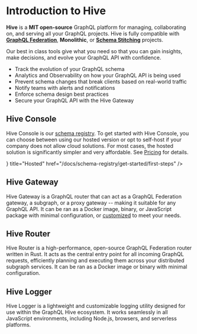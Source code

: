 
# Introduction to Hive

**Hive** is a **MIT open-source** GraphQL platform for managing, collaborating on, and serving all
your GraphQL projects. Hive is fully compatible with [**GraphQL Federation**](/federation),
**Monolithic**, or [**Schema Stitching**](https://the-guild.dev/graphql/stitching) projects.

Our best in class tools give what you need so that you can gain insights, make decisions, and evolve
your GraphQL API with confidence.

- Track the evolution of your GraphQL schema
- Analytics and Observability on how your GraphQL API is being used
- Prevent schema changes that break clients based on real-world traffic
- Notify teams with alerts and notifications
- Enforce schema design best practices
- Secure your GraphQL API with the Hive Gateway

## Hive Console

Hive Console is our [schema registry](/docs/schema-registry). To get started with Hive Console, you
can choose between using our hosted version or opt to self-host if your company does not allow cloud
solutions. For most cases, the hosted solution is significantly simpler and very affordable. See
[Pricing](/pricing) for details.

<Cards>
  <Cards.Card
    arrow
    icon={
      <svg
        width="60"
        height="28"
        viewBox="0 0 57 61"
        fill="none"
        xmlns="http://www.w3.org/2000/svg"
      >
        <path
          fillRule="evenodd"
          clipRule="evenodd"
          d="M0 16.1C0 17.7999 0.900024 19.2999 2.30005 20.1C2.45459 20.203 2.63562 20.2794 2.81592 20.343C2.9856 20.403 3.15454 20.4515 3.30005 20.5H3.40002C3.45203 20.552 3.53125 20.577 3.60925 20.589C3.68115 20.6 3.75208 20.6 3.80005 20.6H3.90002H4.5H5H5.1001C5.15015 20.6 5.2251 20.575 5.30005 20.55C5.375 20.525 5.44995 20.5 5.5 20.5H5.6001C5.65015 20.5 5.7251 20.475 5.80005 20.45C5.875 20.425 5.94995 20.4 6 20.4C7.69995 19.7001 9 18.1 9 16.1C9 15.8784 8.94543 15.7114 8.91699 15.5186C8.90686 15.4502 8.90002 15.3785 8.90002 15.3L27.7 4.5C28 4.40002 28.3 4.30005 28.6001 4.30005C28.9 4.30005 29.2 4.30005 29.5 4.5L45.4 13.7C46 12.2999 46.9 11.1001 48.1001 10.3L31.7 0.800049C30.8 0.300049 29.8 0 28.7 0C27.7 0 26.6 0.300049 25.7 0.800049L6.40002 11.9C5.90002 11.6 5.30005 11.5 4.6001 11.5C2.1001 11.5 0 13.6 0 16.1ZM55.1001 19.5C56.1001 18.7 56.7 17.5 56.7 16.1C56.7 13.6 54.6 11.5 52 11.5C51.5 11.5 51 11.6 50.6001 11.7C50.4 11.7999 50.3 11.8 50.1001 11.9C50.1001 12 50 12 50 12C49.9236 12.0382 49.8618 12.0618 49.8091 12.0819C49.7236 12.1146 49.6619 12.1382 49.6001 12.2C49.6001 12.2999 49.5 12.3 49.5 12.3C49.2 12.5 49 12.7 48.7 13C48.6499 13.05 48.6 13.125 48.55 13.2C48.5 13.275 48.45 13.3501 48.4 13.4C47.8 14.2001 47.5 15.1 47.5 16.1C47.5 18.2 48.9 19.9 50.8 20.5V41.2C50.8 41.8999 50.5 42.5 49.9 42.8L34.3 51.8C35.2 52.9 35.7 54.4 35.7 55.9L52.1001 46.5C53.9 45.4 55.1001 43.3999 55.1001 41.2V19.5ZM33.295 56.3519C33.3 56.261 33.3 56.1737 33.3 56.1C33.3 55.9 33.3 55.8 33.4 55.8V55.6V55.3V55.1C33.3425 55.0425 33.3181 55.0181 33.3077 54.9886C33.3 54.9669 33.3 54.9425 33.3 54.9C33.3 54.8 33.2 54.7999 33.2 54.7C33.1 54.6 33.1001 54.6 33.1001 54.5C33.1001 54.5 33.0583 54.4583 33.0288 54.4019C33.0126 54.3708 33 54.3354 33 54.3C32.9 54.3 32.9 54.2 32.9 54.2C32.9 54.2 32.8 54.1 32.8 54C32.7 54 32.7 53.9 32.7 53.9C32.6499 53.8501 32.625 53.8 32.6 53.75C32.575 53.7 32.55 53.6499 32.5 53.6V53.5C31.6 52.3 30.3 51.6 28.8 51.6C27.4 51.6 26.1 52.2 25.3 53.2L7.5 42.9C7 42.6 6.6001 42 6.6001 41.3V22.9C6 23.1 5.30005 23.2 4.6001 23.2C3.90002 23.2 3.09998 23 2.40002 22.8V41.3C2.40002 43.5 3.5 45.5 5.40002 46.6L24.4 57.6C25 59.4 26.7 60.7 28.7 60.7C31 60.7 32.8 59 33.2 56.9V56.8C33.2632 56.6738 33.2865 56.5076 33.295 56.3519ZM43.8319 24.9475L41.345 29.2535L43.8319 33.5596C44.056 33.9475 44.056 34.4257 43.8319 34.8137L40.9828 39.7468C40.7588 40.1349 40.3446 40.3739 39.8964 40.3739H34.9225L32.4355 44.6801C32.2114 45.068 31.7972 45.3071 31.349 45.3071H25.651C25.2028 45.3071 24.7886 45.068 24.5645 44.6801L22.0775 40.374H17.1036C16.6554 40.374 16.2412 40.135 16.0172 39.7469L13.1681 34.8137C12.944 34.4257 12.944 33.9476 13.1681 33.5596L15.655 29.2535L13.1681 24.9475C12.944 24.5594 12.944 24.0814 13.1681 23.6934L16.0172 18.7603C16.2412 18.3722 16.6554 18.1331 17.1036 18.1331H22.0775L24.5645 13.827C24.7886 13.439 25.2028 13.2 25.651 13.2H31.349C31.7972 13.2 32.2114 13.439 32.4355 13.827L34.9225 18.1331H39.8964C40.3446 18.1331 40.7588 18.3722 40.9828 18.7603L43.8319 23.6932C44.056 24.0813 44.056 24.5594 43.8319 24.9475ZM17.828 37.8656H22.0775L24.2023 34.1866L22.0775 30.5077H17.828L15.7032 34.1866L17.828 37.8656ZM17.828 27.9994H22.0775L24.2023 24.3203L22.0775 20.6414H17.828L15.7032 24.3203L17.828 27.9994ZM26.3754 42.7987H30.6248L32.7495 39.1199L30.6248 35.4409H26.3754L24.2505 39.1199L26.3754 42.7987ZM26.3752 25.5746L24.2505 29.2535L26.3752 32.9325H30.6248L32.7495 29.2535L30.6248 25.5746H26.3752ZM26.3754 23.0662H30.6248L32.7495 19.3872L30.6246 15.7084H26.3752L24.2505 19.3872L26.3754 23.0662ZM34.9225 37.8656H39.172L41.2968 34.1866L39.172 30.5077H34.9225L32.7977 34.1866L34.9225 37.8656ZM34.9225 27.9994H39.172L41.2968 24.3204L39.172 20.6415H34.9225L32.7977 24.3204L34.9225 27.9994Z"
          fill="#eab308"
        />
      </svg>
    }
    title="Hosted"
    href="/docs/schema-registry/get-started/first-steps"
  />
  <Cards.Card arrow title="Self-Hosted" href="/docs/schema-registry/self-hosting/get-started" />
</Cards>

## Hive Gateway

Hive Gateway is a GraphQL router that can act as a GraphQL Federation gateway, a subgraph, or a
proxy gateway -- making it suitable for any GraphQL API. It can be ran as a Docker image, binary, or
JavaScript package with minimal configuration, or
[customized](/docs/gateway/other-features/custom-plugins) to meet your needs.

<Cards>
  <Cards.Card arrow title="Get Started" href="/docs/gateway" />
</Cards>

## Hive Router

Hive Router is a high-performance, open-source GraphQL Federation router written in Rust. It acts as
the central entry point for all incoming GraphQL requests, efficiently planning and executing them
across your distributed subgraph services. It can be ran as a Docker image or binary with minimal
configuration.

<Cards>
  <Cards.Card arrow title="Get Started" href="/docs/router" />
</Cards>

## Hive Logger

Hive Logger is a lightweight and customizable logging utility designed for use within the GraphQL
Hive ecosystem. It works seamlessly in all JavaScript environments, including Node.js, browsers, and
serverless platforms.

<Cards>
  <Cards.Card arrow title="Improve Your Logs" href="/docs/logger" />
</Cards>
